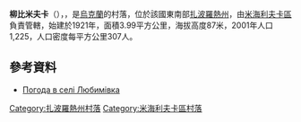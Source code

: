 {{coord|47|20|30|N|35|22|35|E|scale:100000|display=title}}

'''柳比米夫卡'''（{{lang-uk|Любимівка}}），，是[[烏克蘭|烏克蘭]]的村落，位於該國東南部[[扎波羅熱州|扎波羅熱州]]，由[[米海利夫卡區|米海利夫卡區]]負責管轄，始建於1921年，面積3.99平方公里，海拔高度87米，2001年人口1,225，人口密度每平方公里307人。

==參考資料==
* [http://weather.in.ua/ua/zaporozhskaja/14159 Погода в селі Любимівка] {{Wayback|url=http://weather.in.ua/ua/zaporozhskaja/14159 |date=20160305093728 }}

[[Category:扎波羅熱州村落|Category:扎波羅熱州村落]]
[[Category:米海利夫卡區村落|Category:米海利夫卡區村落]]


{{Zaporizhia-geo-stub}}